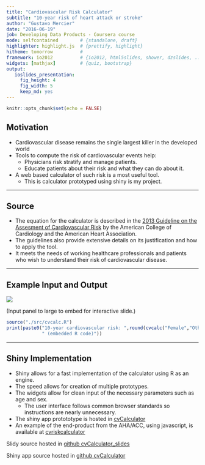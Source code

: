 ```yaml
---
title: "Cardiovascular Risk Calculator"
subtitle: "10-year risk of heart attack or stroke"
author: "Gustavo Mercier"
date: "2016-06-19"
job: Developing Data Products - Coursera course
mode: selfcontained        # {standalone, draft}
highlighter: highlight.js  # {prettify, highlight}
hitheme: tomorrow          #
framework: io2012          # {io2012, html5slides, shower, dzslides, ...}
widgets: [mathjax]         # {quiz, bootstrap}
output:
   ioslides_presentation:
     fig_height: 4
     fig_width: 5
     keep_md: yes
---
```


```r
knitr::opts_chunk$set(echo = FALSE)
```

## Motivation

* Cardiovascular disease remains the single largest killer in the developed world
* Tools to compute the risk of cardiovascular events help:
    + Physicians risk stratify and manage patients.
    + Educate patients about their risk and what they can do about it.
* A web based calculator of such risk is a most useful tool.
    + This is calculator prototyped using shiny is my project.

---

## Source

* The equation for the calculator is described in the [2013 Guideline on the Assesment of Cardiovascular Risk](http://bit.ly/1Os6cgR) by the American College of Cardiology and the American Heart Association.
* The guidelines also provide extensive details on its justification and how to apply the tool.
* It meets the needs of working healthcare professionals and patients who wish to understand their risk of cardiovascular disease.

---

## Example Input and Output

![](./figures/cvcalc_screen_smaller.png)

(Input panel to large to embed for interactive slide.)
```r
source("./src/cvcalc.R")
print(paste0("10-year cardiovascular risk: ",round(cvcalc("Female","Other",pack.obs(55,200,40,0,120,0,0)),1),"%",
             " (embedded R code)"))
```

---

## Shiny Implementation

* Shiny allows for a fast implementation of the calculator using R as an engine.
* The speed allows for creation of multiple prototypes.
* The widgets allow for clean input of the necessary parameters such as age and sex.
    + The user interface follows common browser standards so instructions are nearly unnecessary.
* The shiny app protototype is hosted in [cvCalculator](https://gamercier.shinyapps.io/cvCalculator/)
* An example of the end-product from the AHA/ACC, using javascript, is available at [cvriskcalculator](http://www.cvriskcalculator.com/)

Slidy source hosted in [github cvCalculator_slides](https://github.com/gamercier/cvCalculator_slides/tree/gh-pages)

Shiny app source hosted in [github cvCalculator](https://github.com/gamercier/cvCalculator)
